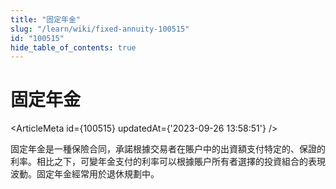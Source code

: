 ```yaml
---
title: "固定年金"
slug: "/learn/wiki/fixed-annuity-100515"
id: "100515"
hide_table_of_contents: true
---
```



# 固定年金

<ArticleMeta id={100515} updatedAt={'2023-09-26 13:58:51'} />
<div className='border-solid border-b border-t-0 my-4 border-[var(--ifm-color-gray-300)]' />

固定年金是一種保險合同，承諾根據交易者在賬户中的出資額支付特定的、保證的利率。相比之下，可變年金支付的利率可以根據賬户所有者選擇的投資組合的表現波動。固定年金經常用於退休規劃中。
